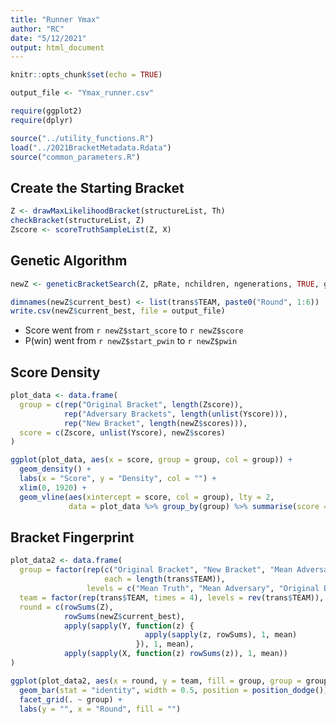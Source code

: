 ```yaml
---
title: "Runner Ymax"
author: "RC"
date: "5/12/2021"
output: html_document
---
```


```r
knitr::opts_chunk$set(echo = TRUE)

output_file <- "Ymax_runner.csv"

require(ggplot2)
require(dplyr)

source("../utility_functions.R")
load("../2021BracketMetadata.Rdata")
source("common_parameters.R")
```

## Create the Starting Bracket

```r
Z <- drawMaxLikelihoodBracket(structureList, Th)
checkBracket(structureList, Z)
Zscore <- scoreTruthSampleList(Z, X)
```

## Genetic Algorithm

```r
newZ <- geneticBracketSearch(Z, pRate, nchildren, ngenerations, TRUE, gen_method)

dimnames(newZ$current_best) <- list(trans$TEAM, paste0("Round", 1:6))
write.csv(newZ$current_best, file = output_file)
```

- Score went from `r newZ$start_score` to `r newZ$score`
- P(win) went from `r newZ$start_pwin` to `r newZ$pwin`

## Score Density

```r
plot_data <- data.frame(
  group = c(rep("Original Bracket", length(Zscore)),
            rep("Adversary Brackets", length(unlist(Yscore))),
            rep("New Bracket", length(newZ$scores))),
  score = c(Zscore, unlist(Yscore), newZ$scores)
)

ggplot(plot_data, aes(x = score, group = group, col = group)) +
  geom_density() +
  labs(x = "Score", y = "Density", col = "") +
  xlim(0, 1920) +
  geom_vline(aes(xintercept = score, col = group), lty = 2, 
             data = plot_data %>% group_by(group) %>% summarise(score = mean(score)))
```

## Bracket Fingerprint

```r
plot_data2 <- data.frame(
  group = factor(rep(c("Original Bracket", "New Bracket", "Mean Adversary", "Mean Truth"), 
                     each = length(trans$TEAM)),
                 levels = c("Mean Truth", "Mean Adversary", "Original Bracket", "New Bracket")),
  team = factor(rep(trans$TEAM, times = 4), levels = rev(trans$TEAM)),
  round = c(rowSums(Z), 
            rowSums(newZ$current_best), 
            apply(sapply(Y, function(z) {
                              apply(sapply(z, rowSums), 1, mean)
                            }), 1, mean),
            apply(sapply(X, function(z) rowSums(z)), 1, mean))
)

ggplot(plot_data2, aes(x = round, y = team, fill = group, group = group)) +
  geom_bar(stat = "identity", width = 0.5, position = position_dodge()) +
  facet_grid(. ~ group) +
  labs(y = "", x = "Round", fill = "")

```
